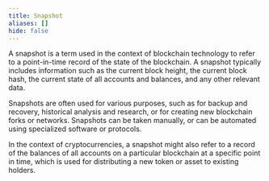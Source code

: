 ```yaml
---
title: Snapshot
aliases: []
hide: false
---
```




A snapshot is a term used in the context of blockchain technology to refer to a point-in-time record of the state of the blockchain. A snapshot typically includes information such as the current block height, the current block hash, the current state of all accounts and balances, and any other relevant data.&#x20;

Snapshots are often used for various purposes, such as for backup and recovery, historical analysis and research, or for creating new blockchain forks or networks. Snapshots can be taken manually, or can be automated using specialized software or protocols.&#x20;

In the context of cryptocurrencies, a snapshot might also refer to a record of the balances of all accounts on a particular blockchain at a specific point in time, which is used for distributing a new token or asset to existing holders.
